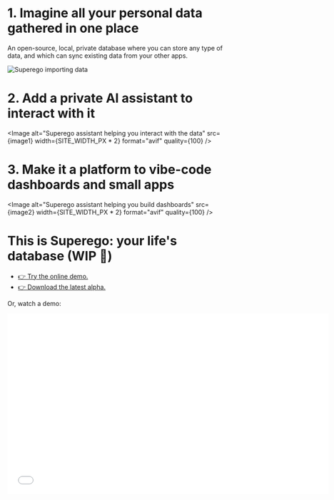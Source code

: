 
# 1. Imagine all your personal data gathered in one place

An open-source, local, private database where you can store any type of data,
and which can sync existing data from your other apps.

<Image alt="Superego importing data" src={image0} width={SITE_WIDTH_PX} />

# 2. Add a private AI assistant to interact with it

<Image
  alt="Superego assistant helping you interact with the data"
  src={image1}
  width={SITE_WIDTH_PX * 2}
  format="avif"
  quality={100}
/>

# 3. Make it a platform to vibe-code dashboards and small apps

<Image
  alt="Superego assistant helping you build dashboards"
  src={image2}
  width={SITE_WIDTH_PX * 2}
  format="avif"
  quality={100}
/>

# This is Superego: your life's database (WIP 🚧️)

- [👉 Try the online demo.](https://demo.superego.dev)
- <a href={import.meta.env.PUBLIC_LATEST_RELEASE_URL}>
    👉 Download the latest alpha.
  </a>

Or, watch a demo:

<iframe
  width="720"
  height="405"
  src={import.meta.env.PUBLIC_DEMO_VIDEO_URL}
  title="Superego Demo Video"
  frameborder="0"
  allow="accelerometer; autoplay; clipboard-write; encrypted-media; gyroscope; picture-in-picture; web-share"
  referrerpolicy="strict-origin-when-cross-origin"
  allowfullscreen
/>

# Interested in learning more?

[Start a discussion on GitHub](https://github.com/superegodev/superego) or
contact [pscanf](https://pscanf.com) by email.
